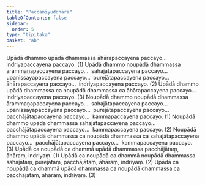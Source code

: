 ```yaml
---
title: "Paccanīyuddhāra"
tableOfContents: false
sidebar:
  order: 5
type: "tipitaka"
basket: "ab"
---
```



<DynamicBreadcrumb />

<Division number="411">

<Paragraph number="3361">
Upādā dhammo upādā dhammassa āhārapaccayena paccayo…  indriyapaccayena paccayo. (1)
</Paragraph>

<Paragraph number="3362">
Upādā dhammo noupādā dhammassa ārammaṇapaccayena paccayo…  sahajātapaccayena paccayo…  upanissayapaccayena paccayo…  purejātapaccayena paccayo…  āhārapaccayena paccayo…  indriyapaccayena paccayo. (2)
</Paragraph>

<Paragraph number="3363">
Upādā dhammo upādā dhammassa ca noupādā dhammassa ca āhārapaccayena paccayo…  indriyapaccayena paccayo. (3)
</Paragraph>

</Division>
<Division number="412">

<Paragraph number="3364">
Noupādā dhammo noupādā dhammassa ārammaṇapaccayena paccayo…  sahajātapaccayena paccayo…  upanissayapaccayena paccayo…  purejātapaccayena paccayo…  pacchājātapaccayena paccayo…  kammapaccayena paccayo. (1)
</Paragraph>

<Paragraph number="3365">
Noupādā dhammo upādā dhammassa sahajātapaccayena paccayo…  pacchājātapaccayena paccayo…  kammapaccayena paccayo. (2)
</Paragraph>

<Paragraph number="3366">
Noupādā dhammo upādā dhammassa ca noupādā dhammassa ca sahajātapaccayena paccayo…  pacchājātapaccayena paccayo…  kammapaccayena paccayo. (3)
</Paragraph>

<Paragraph number="3367">
Upādā ca noupādā ca dhammā upādā dhammassa pacchājātaṃ, āhāraṃ, indriyaṃ. (1)
</Paragraph>

<Paragraph number="3368">
Upādā ca noupādā ca dhammā noupādā dhammassa sahajātaṃ, purejātaṃ, pacchājātaṃ, āhāraṃ, indriyaṃ. (2)
</Paragraph>

<Paragraph number="3369">
Upādā ca noupādā ca dhammā upādā dhammassa ca noupādā dhammassa ca pacchājātaṃ, āhāraṃ, indriyaṃ. (3)
</Paragraph>
</Division>